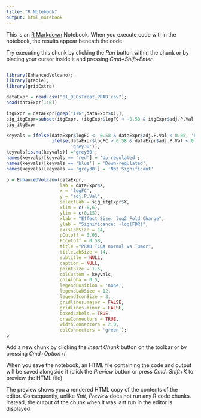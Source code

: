 ```yaml
---
title: "R Notebook"
output: html_notebook
---
```


This is an [R Markdown](http://rmarkdown.rstudio.com) Notebook. When you execute code within the notebook, the results appear beneath the code. 

Try executing this chunk by clicking the *Run* button within the chunk or by placing your cursor inside it and pressing *Cmd+Shift+Enter*. 

```r

```

```r
library(EnhancedVolcano);
library(gtable);
library(gridExtra)
```

```r
dataExpr = read.csv("01_DEGsTreat_PRAD.csv");
head(dataExpr[1:6])

```
```r
itgExpr = dataExpr[grep("ITG",dataExpr$X),];
sig_itgExpr=subset(itgExpr, (itgExpr$logFC < -0.58 & itgExpr$adj.P.Val < 0.05) |  (itgExpr$logFC > 0.58 & itgExpr$adj.P.Val < 0.05) );
sig_itgExpr

```

```r
keyvals = ifelse(dataExpr$logFC < -0.58 & dataExpr$adj.P.Val < 0.05, 'blue',
                 ifelse(dataExpr$logFC > 0.58 & dataExpr$adj.P.Val < 0.05, 'red',
                        'grey30'));
keyvals[is.na(keyvals)] ='grey30';
names(keyvals)[keyvals == 'red'] = 'Up-regulated';
names(keyvals)[keyvals == 'blue'] = 'Down-regulated';
names(keyvals)[keyvals == 'grey30'] = 'Not Significant'
```


```r
p = EnhancedVolcano(dataExpr,
                    lab = dataExpr$X,
                    x = 'logFC',
                    y = "adj.P.Val",
                    selectLab = sig_itgExpr$X,
                    xlim = c(-6,6),
                    ylim = c(0,15),
                    xlab = "Effect Size: log2 Fold Change",
                    ylab = "Significance: -log(FDR)",
                    axisLabSize = 14,
                    pCutoff = 0.05,
                    FCcutoff = 0.58,
                    title ="PRAD TCGA normal vs Tumor",
                    titleLabSize = 14,
                    subtitle = NULL,
                    caption = NULL,
                    pointSize = 1.5,
                    colCustom = keyvals,
                    colAlpha = 0.5,
                    legendPosition = 'none',
                    legendLabSize = 12,
                    legendIconSize = 3,
                    gridlines.major = FALSE,
                    gridlines.minor = FALSE,
                    boxedLabels = TRUE,
                    drawConnectors = TRUE,
                    widthConnectors = 2.0,
                    colConnectors = 'green');
p
```

Add a new chunk by clicking the *Insert Chunk* button on the toolbar or by pressing *Cmd+Option+I*.

When you save the notebook, an HTML file containing the code and output will be saved alongside it (click the *Preview* button or press *Cmd+Shift+K* to preview the HTML file). 

The preview shows you a rendered HTML copy of the contents of the editor. Consequently, unlike *Knit*, *Preview* does not run any R code chunks. Instead, the output of the chunk when it was last run in the editor is displayed.

